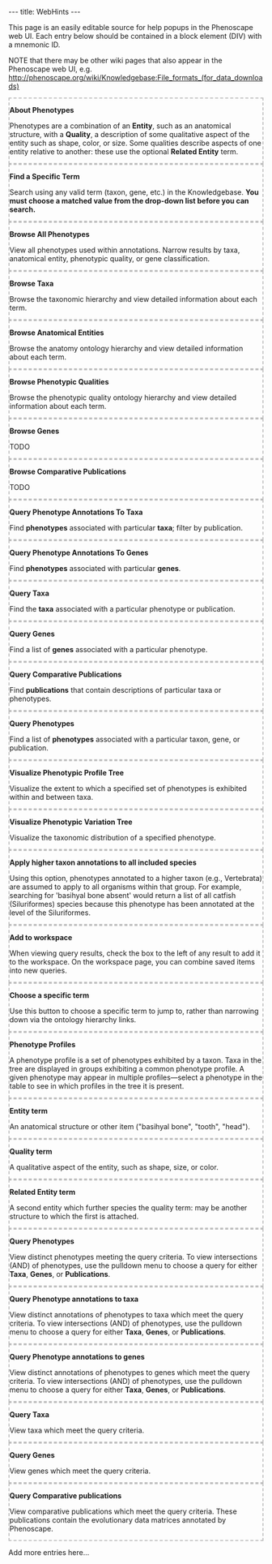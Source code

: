 ---
title: WebHints
---

<!--
@import "/wg/phenoscape/index.php?title=Jimallman:AjaxBlocks.css&action=raw&ctype=text/css";
-->

This page is an easily editable source for help popups in the Phenoscape web UI. Each entry below should be contained in a block element (DIV) with a mnemonic ID.

NOTE that there may be other wiki pages that also appear in the Phenoscape web UI, e.g. http://phenoscape.org/wiki/Knowledgebase:File_formats_(for_data_downloads)

<div id="WhatArePhenotypes" style="border: 2px dashed silver;">
'''About Phenotypes'''

Phenotypes are a combination of an '''Entity''', such as an anatomical structure, with a '''Quality''', a description of some qualitative aspect of the entity such as shape, color, or size. Some qualities describe aspects of one entity relative to another: these use the optional '''Related Entity''' term.
</div>


<div id="FindSpecificTerm" style="border: 2px dashed silver;">
'''Find a Specific Term'''

Search using any valid term (taxon, gene, etc.) in the Knowledgebase. '''You must choose a matched value from the drop-down list before you can search.'''
</div>


<div id="BrowseAllPhenotypes" style="border: 2px dashed silver;">
'''Browse All Phenotypes'''

View all phenotypes used within annotations. Narrow results by taxa, anatomical entity, phenotypic quality, or gene classification.
</div>


<div id="BrowseTaxa" style="border: 2px dashed silver;">
'''Browse Taxa'''

Browse the taxonomic hierarchy and view detailed information about each term.
</div>


<div id="BrowseAnatomicalEntities" style="border: 2px dashed silver;">
'''Browse Anatomical Entities'''

Browse the anatomy ontology hierarchy and view detailed information about each term.
</div>


<div id="BrowsePhenotypicQualities" style="border: 2px dashed silver;">
'''Browse Phenotypic Qualities'''

Browse the phenotypic quality ontology hierarchy and view detailed information about each term.
</div>


<div id="BrowseGenes" style="border: 2px dashed silver;">
'''Browse Genes'''

TODO
</div>


<div id="BrowseComparativePublications" style="border: 2px dashed silver;">
'''Browse Comparative Publications'''

TODO
</div>


<div id="QueryPhenotpyeAnnotationsToTaxa" style="border: 2px dashed silver;">
'''Query Phenotype Annotations To Taxa'''

Find '''phenotypes''' associated with particular '''taxa'''; filter by publication.
</div>


<div id="QueryPhenotpyeAnnotationsToGenes" style="border: 2px dashed silver;">
'''Query Phenotype Annotations To Genes'''

Find '''phenotypes''' associated with particular '''genes'''.
</div>


<div id="QueryTaxa" style="border: 2px dashed silver;">
'''Query Taxa'''

Find the '''taxa''' associated with a particular phenotype or publication.
</div>


<div id="QueryGenes" style="border: 2px dashed silver;">
'''Query Genes'''

Find a list of '''genes''' associated with a particular phenotype.
</div>


<div id="QueryCompatarivePublications" style="border: 2px dashed silver;">
'''Query Comparative Publications'''

Find '''publications''' that contain descriptions of particular taxa or phenotypes.
</div>


<div id="QueryPhenotpyes" style="border: 2px dashed silver;">
'''Query Phenotypes'''

Find a list of '''phenotypes''' associated with a particular taxon, gene, or publication.
</div>


<div id="VisualizePhenotypicProfileTree" style="border: 2px dashed silver;">
'''Visualize Phenotypic Profile Tree'''

Visualize the extent to which a specified set of phenotypes is exhibited within and between taxa.
</div>


<div id="VisualizePhenotypicVariationTree" style="border: 2px dashed silver;">
'''Visualize Phenotypic Variation Tree'''

Visualize the taxonomic distribution of a specified phenotype.
</div>


<div id="AboutInferredAnnotations" style="border: 2px dashed silver;">
'''Apply higher taxon annotations to all included species'''

Using this option, phenotypes annotated to a higher taxon (e.g., Vertebrata) are assumed to apply to all organisms within that group. For example, searching for 'basihyal bone absent' would return a list of all catfish (Siluriformes) species because this phenotype has been annotated at the level of the Siluriformes.
</div>


<div id="AboutTheWorkspace" style="border: 2px dashed silver;">
'''Add to workspace'''

When viewing query results, check the box to the left of any result to add it to the workspace. On the workspace page, you can combine saved items into new queries.
</div>


<div id="ChooseTermForFacet" style="border: 2px dashed silver;">
'''Choose a specific term'''

Use this button to choose a specific term to jump to, rather than narrowing down via the ontology hierarchy links.
</div>


<div id="PhenotypeProfiles" style="border: 2px dashed silver;">
'''Phenotype Profiles'''

A phenotype profile is a set of phenotypes exhibited by a taxon. Taxa in the tree are displayed in groups exhibiting a common phenotype profile. A given phenotype may appear in multiple profiles—select a phenotype in the table to see in which profiles in the tree it is present.
</div>


<div id="Entity" style="border: 2px dashed silver;">
'''Entity term'''

An anatomical structure or other item ("basihyal bone", "tooth", "head").
</div>


<div id="Quality" style="border: 2px dashed silver;">
'''Quality term'''

A qualitative aspect of the entity, such as shape, size, or color.
</div>


<div id="RelatedEntity" style="border: 2px dashed silver;">
'''Related Entity term'''

A second entity which further species the quality term: may be another structure to which the first is attached.
</div>

<div id="PhenotypeQueryResults" style="border: 2px dashed silver;">
'''Query Phenotypes'''

View distinct phenotypes meeting the query criteria. To view intersections (AND) of phenotypes, use the pulldown menu to choose a query for either '''Taxa''', '''Genes''', or '''Publications'''.
</div>


<div id="TaxonPhenotypeAnnotationQueryResults" style="border: 2px dashed silver;">
'''Query Phenotype annotations to taxa'''

View distinct annotations of phenotypes to taxa which meet the query criteria. To view intersections (AND) of phenotypes, use the pulldown menu to choose a query for either '''Taxa''', '''Genes''', or '''Publications'''.
</div>


<div id="GenePhenotypeAnnotationQueryResults" style="border: 2px dashed silver;">
'''Query Phenotype annotations to genes'''

View distinct annotations of phenotypes to genes which meet the query criteria. To view intersections (AND) of phenotypes, use the pulldown menu to choose a query for either '''Taxa''', '''Genes''', or '''Publications'''.
</div>


<div id="TaxaQueryResults" style="border: 2px dashed silver;">
'''Query Taxa'''

View taxa which meet the query criteria.
</div>


<div id="GenesQueryResults" style="border: 2px dashed silver;">
'''Query Genes'''

View genes which meet the query criteria.
</div>


<div id="ComparativePublicationsQueryResults" style="border: 2px dashed silver;">
'''Query Comparative publications'''

View comparative publications which meet the query criteria. These publications contain the evolutionary data matrices annotated by Phenoscape.
</div>

Add more entries here...